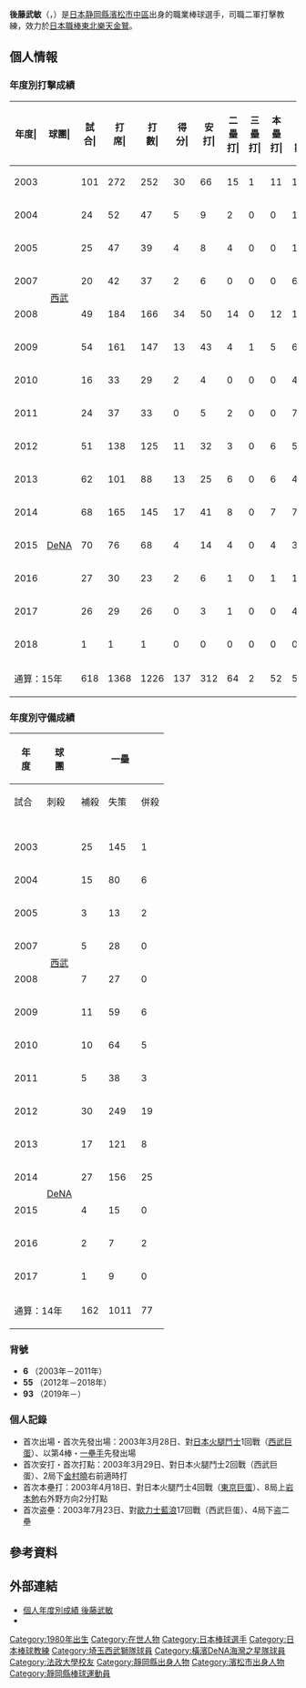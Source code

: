 {{Infobox NPB player|
|name=後藤 武敏|
|image=T gotoh20190313.jpg|
|width=300|
|position=二軍打擊教練|
|team=東北樂天金鷲|
|number=93|
|bats=右|
|throws=右|
|birthdate={{birth_date_and_age|1980|6|5|mf=y}}|
|birthplace={{JPN}}[[静岡縣|静岡縣]][[濱松市|濱松市]][[中區_(濱松市)|中區]]|
|debutdate=3月28日
|debutyear=2003年
|debutteam=西武獅
|statyear=2018年球季
|stat1label=打擊率
|stat1value=0.254
|stat2label=全壘打
|stat2value=52
|stat3label=打點
|stat3value=184
|stat4label=盜壘
|stat4value=1
|teams=<nowiki></nowiki>
* [[橫濱中學校及高等學校|横濱高等學校]]
* [[法政大學|法政大學]]
* [[埼玉西武獅|埼玉西武獅]](2004年－2011年)
* [[橫濱DeNA海灣之星|橫濱DeNA海灣之星]](2012年－2018年)
'''教練時期'''
* [[東北樂天金鷲|東北樂天金鷲]]二軍打擊教練(2019年－)
}}

'''後藤武敏'''（{{jpn|j=後藤 武敏|hg=ごとう たけとし|rm=Goto Taketoshi}}，{{bd|1980年|6月5日|catIdx=Goto, Taketoshi}}）是[[日本|日本]][[静岡縣|静岡縣]][[濱松市|濱松市]][[中區_(濱松市)|中區]]出身的職業棒球選手，司職二軍打擊教練，效力於[[日本職棒|日本職棒]][[東北樂天金鷲|東北樂天金鷲]]。

== 個人情報 ==
=== 年度別打擊成績 ===
{| class="wikitable" style="text-align:right; font-size:small"
|-bgcolor="#efefef"
!年度|!!球團|!!試合|!!打<br>席|!!打<br>數|!!得分|!!安打|!!二<br>壘<br>打|!!三<br>壘<br>打|!!本<br>壘<br>打|!!壘<br>打<br>數|!!打點|!!盜壘|!!盜<br>壘<br>刺|!!觸擊|!!犧<br>牲<br>打|!!保送|!!敬遠|!!觸身|!!三振|!!雙殺|!!打<br>擊<br>率|!!上<br>壘<br>率|!!長<br>打<br>率|!!OPS
|-
|style="text-align:center"|2003
|rowspan="8" style="text-align: center;"|[[埼玉西武獅|西武]]
|101||272||252||30||66||15||1||11||116||44||1||2||0||1||17||2||2||57||9||.262||.313||.460||.773
|-
|style="text-align:center"|2004
|24||52||47||5||9||2||0||0||11||4||0||0||0||0||5||0||0||15||1||.191||.269||.234||.503
|-
|style="text-align:center"|2005
|25||47||39||4||8||4||0||0||12||3||0||1||0||0||8||0||0||11||1||.205||.340||.308||.648
|-
|style="text-align:center"|2007
|20||42||37||2||6||0||0||0||6||1||0||0||1||1||3||0||0||12||1||.162||.220||.162||.382
|-
|style="text-align:center"|2008
|49||184||166||34||50||14||0||12||100||27||0||0||0||0||16||0||2||31||3||.301||.370||.602||.972
|-
|style="text-align:center"|2009
|54||161||147||13||43||4||1||5||64||23||0||2||0||1||13||0||0||33||4||.293||.348||.435||.783
|-
|style="text-align:center;"|2010
|16||33||29||2||4||0||0||0||4||1||0||0||0||0||3||0||1||9||1||.138||.242||.138||.380
|-
|style="text-align:center;"|2011
|24||37||33||0||5||2||0||0||7||1||0||0||0||0||4||0||0||13||0||.152||.243||.212||.455
|-
|style="text-align:center;"|2012
|rowspan="7" style="text-align:center;"|[[橫濱DeNA海灣之星|DeNA]]
|51||138||125||11||32||3||0||6||53||15||0||1||0||1||12||0||0||26||2||.256||.319||.424||.743
|-
|style="text-align:center;"|2013
|62||101||88||13||25||6||0||6||49||14||0||1||1||0||9||0||3||19||1||.284||.370||.557||.927
|-
|style="text-align:center;"|2014
|68||165||145||17||41||8||0||7||70||31||0||0||1||1||18||1||0||34||4||.283||.360||.483||.843
|-
|style="text-align:center;"|2015
|70||76||68||4||14||4||0||4||30||11||0||0||0||0||8||1||0||17||2||.206||.289||.441||.731
|-
|style="text-align:center;"|2016
|27||30||23||2||6||1||0||1||10||6||0||0||0||0||7||0||0||9||1||.261||.433||.435||.868
|-
|style="text-align:center;"|2017
|26||29||26||0||3||1||0||0||4||3||0||0||0||0||3||0||0||7||1||.115||.207||.154||.361
|-
|style="text-align: center;"|2018
|1||1||1||0||0||0||0||0||0||0||0||0||0||0||0||0||0||1||0||.000||.000||.000||.000
|-
!colspan="2"|通算：15年
|618||1368||1226||137||312||64||2||52||536||184||1||7||3||5||126||4||8||294||31||.254||.327||.437||.764
|}

=== 年度別守備成績 ===
{| class="wikitable" style="text-align: right; font-size: small;"
!rowspan="2"|年<br />度!!rowspan="2"|球<br />團!!colspan="6"|一壘!!colspan="6"|三壘!!colspan="6"|外野
|-style="line-height:1.25em;"
!試合<br /><br />!!刺殺<br /><br />!!補殺<br /><br />!!失策<br /><br />!!併殺<br /><br />!!守備率<br /><br />!!試<br /><br />合!!刺<br /><br />殺!!補<br /><br />殺!!失<br /><br />策!!併<br /><br />殺!!守<br />備<br />率!!試<br /><br />合!!刺<br /><br />殺!!補<br /><br />殺!!失<br /><br />策!!併<br /><br />殺!!守<br />備<br />率
|-
|style="text-align:center;"|2003
|rowspan="8" style="text-align:center; white-space:nowrap;"|[[埼玉西武獅|西武]]
|25||145||1||3||10||.980||6||4||3||0||1||1.000||colspan="6" align="center"|-
|-
|style="text-align:center;"|2004
|15||80||6||2||5||.977||2||0||1||0||0||1.000||colspan="6" align="center"|-
|-
|style="text-align:center;"|2005
|3||13||2||1||2||.938||5||5||4||3||3||.750||colspan="6" align="center"|-
|-
|style="text-align:center;"|2007
|5||28||0||0||2||1.000||9||3||9||0||0||1.000||colspan="6" align="center"|-
|-
|style="text-align:center;"|2008
|7||27||0||0||2||1.000||colspan="6" align="center"|-||28||36||2||0||0||1.000
|-
|style="text-align:center;"|2009
|11||59||6||0||6||1.000||colspan="6" align="center"|-||7||15||1||0||1||1.000
|-
|style="text-align:center;"|2010
|10||64||5||0||5||1.000||colspan="6" align="center"|-||2||0||2||0||0||1.000
|-
|style="text-align:center;"|2011
|5||38||3||1||3||.976||colspan="6" align="center"|-||colspan="6" align="center"|-
|-
|style="text-align:center;"|2012
|rowspan="6" style="text-align:center; white-space:nowrap;"|[[橫濱DeNA海灣之星|DeNA]]
|30||249||19||3||18||.989||colspan="6" align="center"|-||4||8||0||1||0||.889
|-
|style="text-align:center;"|2013
|17||121||8||1||11||.992||colspan="6" align="center"|-||colspan="6" align="center"|-
|-
|style="text-align:center;"|2014
|27||156||25||3||19||.984||4||0||6||0||1||1.000||3||2||0||0||0||1.000
|-
|style="text-align:center;"|2015
|4||15||0||1||1||.938||colspan="6" align="center"|-||colspan="6" align="center"|-
|-
|style="text-align:center;"|2016
|2||7||2||0||0||1.000||colspan="6" align="center"|-||colspan="6" align="center"|-
|-
|style="text-align:center;"|2017
|1||9||0||1||0||.900||colspan="6" align="center"|-||colspan="6" align="center"|-
|-
!colspan="2"|通算：14年
|162||1011||77||16||84||.985||26||12||23||3||5||.921||44||61||5||1||2||.985
|}

=== 背號 ===
* '''6''' （2003年－2011年）
* '''55''' （2012年－2018年）
* '''93''' （2019年－）

=== 個人記錄 ===
* 首次出場・首次先發出場：2003年3月28日、對[[北海道日本火腿鬥士|日本火腿鬥士]]1回戰（[[西武巨蛋|西武巨蛋]]）、以第4棒・[[一壘手|一壘手]]先發出場
* 首次安打・首次打點：2003年3月29日、對日本火腿鬥士2回戰（西武巨蛋）、2局下[[金村曉|金村曉]]右前適時打
* 首次本壘打：2003年4月18日、對日本火腿鬥士4回戰（[[東京巨蛋|東京巨蛋]]）、8局上[[岩本勉|岩本勉]]右外野方向2分打點
* 首次盗壘：2003年7月23日、對[[歐力士野牛|歐力士藍浪]]17回戰（西武巨蛋）、4局下盗二壘

== 參考資料 ==
{{reflist}}

== 外部連結 ==
* [https://npb.jp/bis/players/11915117.html 個人年度別成績 後藤武敏] {{Wayback|url=https://npb.jp/bis/players/11915117.html |date=20211027215020 }} {{ja icon}} 
* {{Baseballstats|brm=gotoh-001tak}}

{{東北樂天金鷲球團球員名單}}
{{DEFAULTSORT:Goto, Taketoshi}}
[[Category:1980年出生|Category:1980年出生]]
[[Category:在世人物|Category:在世人物]]
[[Category:日本棒球選手|Category:日本棒球選手]]
[[Category:日本棒球教練|Category:日本棒球教練]]
[[Category:埼玉西武獅隊球員|Category:埼玉西武獅隊球員]]
[[Category:橫濱DeNA海灣之星隊球員|Category:橫濱DeNA海灣之星隊球員]]
[[Category:法政大學校友|Category:法政大學校友]]
[[Category:靜岡縣出身人物|Category:靜岡縣出身人物]]
[[Category:濱松市出身人物|Category:濱松市出身人物]]
[[Category:靜岡縣棒球運動員|Category:靜岡縣棒球運動員]]